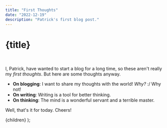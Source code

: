 ```yaml
---
title: "First Thoughts"
date: "2022-12-19"
description: "Patrick's first blog post."
---
```



# {title}

<div className="">
  <DateFormatted dateString={date} />
</div>
<br />

I, Patrick, have wanted to start a blog for a long time, so these aren't really my _first thoughts_. But here are some thoughts anyway.

- **On blogging**: I want to share my thoughts with the world! _Why?_ :/ Why not!
- **On writing**: Writing is a tool for better thinking.
- **On thinking**: The mind is a wonderful servant and a terrible master.

Well, that's it for today. Cheers!

  <PostLayout title={title} description={description}>
    {children}
  </PostLayout>
);
